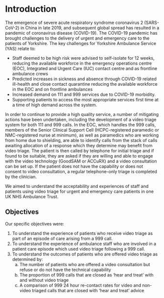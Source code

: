 # Introduction {-}


The emergence of severe acute respiratory syndrome coronavirus 2 (SARS-CoV-2) in China in late 2019, and subsequent global spread has resulted in a pandemic of coronavirus disease (COVID-19). The COVID-19 pandemic has brought challenges to the delivery of urgent and emergency care to the patients of Yorkshire. The key challenges for Yorkshire Ambulance Service (YAS) relate to:

-	Staff deemed to be high risk were advised to self-isolate for 12 weeks, reducing the available workforce in the emergency operations centre (EOC), Integrated and Urgent Care (IUC) contact centre and as frontline ambulance crews
-	Predicted increases in sickness and absence through COVID-19 related ill-health and close contact quarantine reducing the available workforce in the EOC and on frontline ambulances
-	Increased demand on 111 and 999 services due to COVID-19 morbidity.
-	Supporting patients to access the most appropriate services first time at a time of high demand across the system.

In order to continue to provide a high quality service, a number of mitigating actions have been undertaken, including the development of a video triage system for both 111 and 999 calls. In the EOC, which handles the 999 calls, members of the Senior Clinical Support Cell (HCPC-registered paramedic or NMC-registered nurse at minimum), as well as paramedics who are working from home due to shielding, are able to identify calls from the stack of calls awaiting allocation of a response which they determine may benefit from video triage. The patient is then called by telephone for initial triage and if found to be suitable, they are asked if they are willing and able to engage with the video technology (GoodSAM or ACCuRX) and a video consultation can be set up. If the patient does not have the capability or does not consent to video consultation, a regular telephone-only triage is completed by the clinician. 

We aimed to understand the acceptability and experiences of staff and patients using video triage for urgent and emergency care patients in one UK NHS Ambulance Trust.  


## Objectives

Our specific objectives were:

1.	To understand the experience of patients who receive video triage as part of an episode of care arising from a 999 call.
2.	To understand the experience of ambulance staff who are involved in a patient care episode which used video triage following a 999 call.
3.	To understand the outcomes of patients who are offered video triage as determined by:
    a.	The number of patients who are offered a video consultation but refuse or do not have the technical capability
    b.	The proportion of 999 calls that are closed as ‘hear and treat’ with and without video triage
    c.	A comparison of 999 24 hour re-contact rates for video and non-video triaged calls that are closed with ‘hear and treat’ advice


